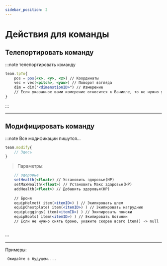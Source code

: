 ```yaml
---
sidebar_position: 2
---
```


# Действия для команды

## Телепортировать команду

:::note телепортировать команду
```jsx
team.tpTo{
    pos = pos(<x>, <y>, <z>) // Координаты
    vec = vec(<pitch>, <yaw>) // Поворот взгляда
    dim = dim("<dimenstionID>") // Измерение
    // Если указанное вами измерение относится к Ванилле, то не нужно указывать modID
}
```
:::

---

## Модифицировать команду

:::note Все модификации пишутся...
```jsx
team.modify{
    // Здесь
}
```

> Параметры:
```jsx
    // здоровье
    setHealth(<float>) // Установить здоровье(HP)
    setMaxHealth(<float>) // Установить Макс здаровье(HP)
    addHealth(<float>) // Добавить здоровья(HP)
    
    // Броня
    equipHelmet( item(<itemID>) ) // Экипировать шлем
    equipChestplate( item(<itemID>) ) // Экипировать нагрудник
    equipLeggings( item(<itemID>) ) // Экипировать поножи
    equipBoots( item(<itemID>) ) // Экипировать ботинки
    // Если же нужно снять броню, укажите скорее всего item() -> null
    
```
:::

---

Примеры:
```jsx
 Ожидайте в будущем....
```
